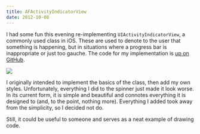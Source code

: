 ```yaml
---
title: AFActivityIndicatorView
date: 2012-10-08
---
```



I had some fun this evening re-implementing `UIActivityIndicatorView`, a commonly used class in iOS. These are used to denote to the user that something is happening, but in situations where a progress bar is inappropriate or just too gauche. The code for my implementation is [up on GitHub](https://github.com/AshFurrow/AFActivityIndicatorView).

 ![](./D438BB7AC6174F9F96C24AAF9350833D.png)

I originally intended to implement the basics of the class, then add my own styles. Unfortunately, everything I did to the spinner just made it look worse. In its current form, it is simple and beautiful and connotes everything it is designed to (and, to the point, nothing more). Everything I added took away from the simplicity, so I decided not do.

Still, it could be useful to someone and serves as a neat example of drawing code.


  